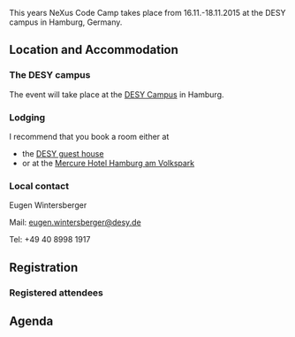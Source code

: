 This years NeXus Code Camp takes place from 16.11.-18.11.2015 at the DESY campus in Hamburg, Germany. 

== Location and Accommodation ==

=== The DESY campus ===

The event will take place at the [https://www.openstreetmap.org/#map=17/53.57749/9.87851 DESY Campus] in Hamburg. 


=== Lodging ===

I recommend that you book a room either at

* the [http://guest-services.desy.de/hostel_in_hamburg/index_eng.html DESY guest house]
* or at the [http://www.accorhotels.com/gb/hotel-1659-mercure-hotel-hamburg-am-volkspark-ex-novotel-hamburg-arena/index.shtml Mercure Hotel Hamburg am Volkspark]

=== Local contact ===

Eugen Wintersberger

Mail: [mailto:eugen.wintersberger@desy.de eugen.wintersberger@desy.de]

Tel: +49 40 8998 1917

== Registration ==

=== Registered attendees ===

== Agenda ==